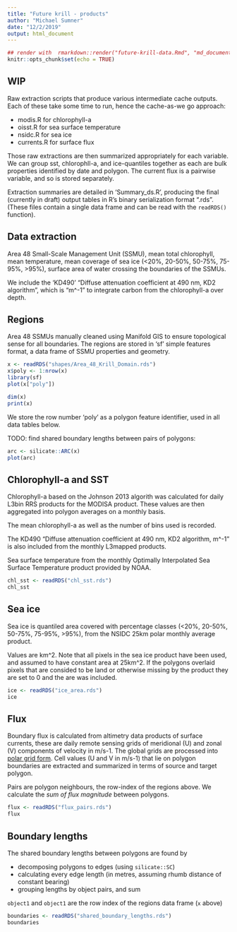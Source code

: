 ```yaml
---
title: "Future krill - products"
author: "Michael Sumner"
date: "12/2/2019"
output: html_document
---
```


```r
## render with  rmarkdown::render("future-krill-data.Rmd", "md_document")
knitr::opts_chunk$set(echo = TRUE)
```


## WIP

Raw extraction scripts that produce various intermediate cache outputs. Each of these take some time to run, hence the cache-as-we go approach: 

- modis.R for chlorophyll-a
- oisst.R for sea surface temperature
- nsidc.R for sea ice
- currents.R for surface flux

Those raw extractions are then summarized appropriately for each variable. We can group sst, chlorophll-a, and ice-quantiles together as each are bulk properties identified by date and polygon. The current flux is a pairwise variable, and so is stored separately. 


Extraction summaries are detailed in 'Summary_ds.R', producing the final (currently in draft) output tables in R's binary serialization format ".rds". (These files contain a single data frame and can be read with the `readRDS()` function). 

## Data extraction

Area 48 Small-Scale Management Unit (SSMU), mean total chlorophyll, mean temperature, mean coverage of sea ice (<20%, 20-50%, 50-75%, 75-95%, >95%), surface area of water crossing the boundaries of the SSMUs.

We include the 'KD490' "Diffuse attenuation coefficient at 490 nm, KD2 algorithm", which is "m^-1" to integrate carbon from the chlorophyll-a over depth. 

## Regions

Area 48 SSMUs manually cleaned using Manifold GIS to ensure topological sense for all boundaries. The regions are stored in 'sf' simple features format, a data frame of SSMU properties and geometry. 

```r
x <- readRDS("shapes/Area_48_Krill_Domain.rds")
x$poly <- 1:nrow(x)
library(sf)
plot(x["poly"])
```

```r
dim(x)
print(x)
```


We store the row number 'poly' as a polygon feature identifier, used in all data tables below. 

TODO: find shared boundary lengths between pairs of polygons: 

```r
arc <- silicate::ARC(x)
plot(arc)
```

## Chlorophyll-a and SST

Chlorophyll-a based on the Johnson 2013 algorith was calculated for 
daily L3bin RRS products for the MODISA product. These values are then aggregated into polygon averages on a monthly basis. 

The mean chlorophyll-a as well as the number of bins used is recorded. 

The KD490 "Diffuse attenuation coefficient at 490 nm, KD2 algorithm, m^-1" is also included from the monthly L3mapped products. 

Sea surface temperature from the monthly Optimally Interpolated Sea Surface Temperature product provided by NOAA. 

```r
chl_sst <- readRDS("chl_sst.rds")
chl_sst
```


## Sea ice

Sea ice is quantiled area covered with percentage classes (<20%, 20-50%, 50-75%, 75-95%, >95%), from the NSIDC 25km polar monthly average product. 

Values are km^2. Note that all pixels in the sea ice product have been used, and assumed to have constant area at 25km^2. If the polygons overlaid pixels that are consided to be land or otherwise missing by the product they are set to 0 and the are was included. 

```r
ice <- readRDS("ice_area.rds")
ice
```

## Flux

Boundary flux is calculated from altimetry data products of surface currents, these are daily remote sensing grids of meridional (U) and zonal (V) components of velocity in m/s-1. The global grids are processed into [polar grid form](https://github.com/AustralianAntarcticDivision/raad-deriv#polar-currents). Cell values (U and V in m/s-1) that lie on polygon boundaries are extracted and summarized in terms of source and target polygon. 

Pairs are polygon neighbours, the row-index of the regions above. We calculate the *sum of flux magnitude* between polygons. 

```r
flux <- readRDS("flux_pairs.rds")
flux
```

## Boundary lengths

The shared boundary lengths between polygons are found by 

* decomposing polygons to edges (using `silicate::SC`)
* calculating every edge length (in metres, assuming rhumb distance of constant bearing)
* grouping lengths by object pairs, and sum

`object1` and `object1` are the row index of the regions data frame (`x` above)


```r
boundaries <- readRDS("shared_boundary_lengths.rds")
boundaries
```




